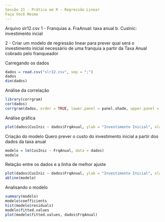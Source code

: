 ```yaml
---
Sessão 21 - Prática em R - Regressão Linear
Faça Você Mesmo
---
```


Arquivo slr12.csv
1 - Franquias
  a. FraAnual: taxa anual
  b. CusInic: investimento incial

2 - Criar um modelo de regressão linear para prever qual será o investimento inicial necessário de uma franquia a partir da Taxa Anual
cobrado pelo franqueador

Carregando os dados
```r
dados = read.csv("slr12.csv", sep = ";")
dados
dim(dados)
```

Análise da correlação
```r
library(corrgram)
cor(dados)
corrgram(dados, order = TRUE, lower.panel = panel.shade, upper.panel = panel.pie, text.panel = panel.txt, main = "Franquias")
```

Análise gráfica
```r
plot(dados$CusInic ~ dados$FrqAnual, ylab = "Investimento Inicial", xlab = "Taxa Anual", main = "Franquias")
```

Criação do modelo
Quero prever o custo do investimento inicial a partir dos dados da taxa anual
```r
modelo = lm(CusInic ~ FrqAnual, data = dados)
modelo
```

Relação entre os dados e a linha de melhor ajuste
```r
plot(dados$CusInic ~ dados$FrqAnual, ylab = "Investimento Inicial", xlab = "Taxa Anual", main = "Franquias")
abline(modelo)
```

Analisando o modelo
```r
summary(modelo)
modelo$coefficients
hist(modelo$residuals)
modelo$fitted.values
plot(modelo$fitted.values, dados$FrqAnual)
```

